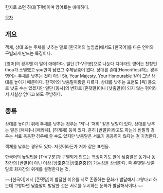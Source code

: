 한자로 쓰면 하대(下對)이며 영어로는 애매하다. 

[[목차]]
== 개요 ==
객체, 상대 또는 주체를 낮추는 말로 [한국어의 높임법]에서도 [한국어]를 다른 언어와 구별되게 만드는 특징이다.

[영어]의 경우엔 이 말이 애매하다. 일단 [T-V구분]으로 나눈다 치더라도 영어는 친칭인 thou가 소멸했고 you만이 남았고 주체낮춤이 없다. 상대를 존대(Honorifics)하는 경우 영어는 주체를 낮추는 것이 아닌 Sir, Your Majesty, Your Honourable 같이 그냥 상대를 높이기 때문이다. 한국어의 낮춤말이랑은 다르다. 상대를 낮추는 표현도 [욕] 등으로 낮출 수는 있겠지만 일단 [동사]의 변화로 [존댓말]이나 [낮춤말]이 되지 않는 평어라서 사실상 없다고 봐도 무방하다.
== 종류 ==
상대를 높이기 위해 주체를 낮추는 경우는 '저'나 '저희' 같은 낱말이 있다. 상대를 낮추는 말은 [해체]나 [해라체], [하게체] 등이 있다. 흔히 [반말]이라고도 하는데 반말의 경우는 서로 동등한 경우에 쓸 수도 있지만 낮춤말은 서로가 동등하지 않다는 걸 가정한다.

객체를 낮추는 경우도 있다. 저것이라든가 저자 같은 표현들.

한국어의 높임법을 [T-V구분]과 구별되게 만드는 특징이기도 한데 낮춤말은 동기나 동창간의 [반말]이 아닌 이상 [상호존대|상호존중]의 가능성을 상쇄한다. 즉 존댓말-낮춤말로 화자간의 위계를 설정한다는 것.

~~[한국어]에서 [존댓말]이 발달한 이유를 서로 존중하는 문화가 발달해서 그렇다고 하는데 그렇다면 낮춤말이 발달한 것은 서로를 무시하는 문화가 발달해서이다.~~
